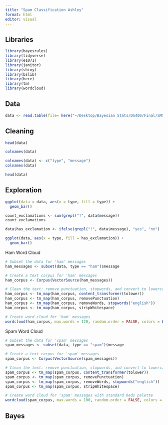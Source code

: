 ```yaml
---
title: "Spam Classification Ashley"
format: html
editor: visual
---
```


## Libraries

```r
library(bayesrules)
library(tidyverse)
library(e1071)
library(janitor)
library(shiny)
library(bslib)
library(here)
library(tm)
library(wordcloud)
```

## Data

```r
data <- read.table(file= here("~/Desktop/Bayesian Stats/DS400/Final/SMSSpamCollection"), sep="\t", quote="", comment.char="")
```

## Cleaning

```r
head(data)
```

```r
colnames(data)
```

```r
colnames(data) <- c("type", "message")
colnames(data)
```

```r
head(data)
```

## Exploration

```r
ggplot(data = data, aes(x = type, fill = type)) + 
  geom_bar()
```

```r
count_exclamations <- sum(grepl("!", data$message))
count_exclamations
```

```r
data$has_exclamation <- ifelse(grepl("!", data$message), "yes", "no")
```

```r
ggplot(data, aes(x = type, fill = has_exclamation)) + 
  geom_bar()
```

Ham Word Cloud

```r
# Subset the data for 'ham' messages
ham_messages <- subset(data, type == "ham")$message

# Create a text corpus for 'ham' messages
ham_corpus <- Corpus(VectorSource(ham_messages))

# Clean the text: remove punctuation, stopwords, and convert to lowercase
ham_corpus <- tm_map(ham_corpus, content_transformer(tolower))
ham_corpus <- tm_map(ham_corpus, removePunctuation)
ham_corpus <- tm_map(ham_corpus, removeWords, stopwords("english"))
ham_corpus <- tm_map(ham_corpus, stripWhitespace)

# Create word cloud for 'ham' messages
wordcloud(ham_corpus, max.words = 120, random.order = FALSE, colors = brewer.pal(8, "Dark2"), main = "Ham Messages")
```

Spam Word Cloud

```r
# Subset the data for 'spam' messages
spam_messages <- subset(data, type == "spam")$message

# Create a text corpus for 'spam' messages
spam_corpus <- Corpus(VectorSource(spam_messages))

# Clean the text: remove punctuation, stopwords, and convert to lowercase
spam_corpus <- tm_map(spam_corpus, content_transformer(tolower))
spam_corpus <- tm_map(spam_corpus, removePunctuation)
spam_corpus <- tm_map(spam_corpus, removeWords, stopwords("english"))
spam_corpus <- tm_map(spam_corpus, stripWhitespace)

# Create word cloud for 'spam' messages with standard Reds palette
wordcloud(spam_corpus, max.words = 100, random.order = FALSE, colors = brewer.pal(8, "Reds"), main = "Spam Messages")
```

## Bayes

```r

```
